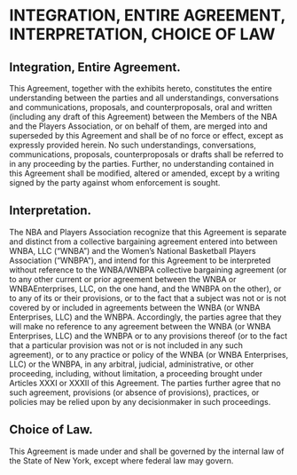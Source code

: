 # INTEGRATION, ENTIRE AGREEMENT, INTERPRETATION, CHOICE OF LAW
\chaptermark{INTEGRATION, ENTIRE AGREEMENT \ldots}

## Integration, Entire Agreement.

This Agreement, together with the exhibits hereto, constitutes the entire understanding between the parties and all understandings, conversations and communications, proposals, and counterproposals, oral and written (including any draft of this Agreement) between the Members of the NBA and the Players Association, or on behalf of them, are merged into and superseded by this Agreement and shall be of no force or effect, except as expressly provided herein. No such understandings, conversations, communications, proposals, counterproposals or drafts shall be referred to in any proceeding by the parties. Further, no understanding contained in this Agreement shall be modified, altered or amended, except by a writing signed by the party against whom enforcement is sought.

## Interpretation.

The NBA and Players Association recognize that this Agreement is separate and distinct from a collective bargaining agreement entered into between WNBA, LLC ("WNBA") and the Women's National Basketball Players Association ("WNBPA"), and intend for this Agreement to be interpreted without reference to the WNBA/WNBPA collective bargaining agreement (or to any other current or prior agreement between the WNBA or WNBAEnterprises, LLC, on the one hand, and the WNBPA on the other), or to any of its or their provisions, or to the fact that a subject was not or is not covered by or included in agreements between the WNBA (or WNBA Enterprises, LLC) and the WNBPA. Accordingly, the parties agree that they will make no reference to any agreement between the WNBA (or WNBA Enterprises, LLC) and the WNBPA or to any provisions thereof (or to the fact that a particular provision was not or is not included in any such agreement), or to any practice or policy of the WNBA (or WNBA Enterprises, LLC) or the WNBPA, in any arbitral, judicial, administrative, or other proceeding, including, without limitation, a proceeding brought under Articles XXXI or XXXII of this Agreement. The parties further agree that no such agreement, provisions (or absence of provisions), practices, or policies may be relied upon by any decisionmaker in such proceedings.

## Choice of Law.

This Agreement is made under and shall be governed by the internal law of the State of New York, except where federal law may govern.